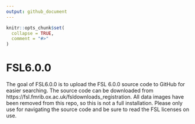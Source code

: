 ```yaml
---
output: github_document
---
```


<!-- README.md is generated from README.Rmd. Please edit that file -->

```r
knitr::opts_chunk$set(
  collapse = TRUE,
  comment = "#>"
)
```
# FSL6.0.0

<!-- badges: start -->
<!-- badges: end -->

The goal of FSL6.0.0 is to upload the FSL 6.0.0 source code to GitHub for easier searching.  The source code can be downloaded from https://fsl.fmrib.ox.ac.uk/fsldownloads_registration.  All data images have been removed from this repo, so this is not a full installation.  Please only use for navigating the source code and be sure to read the FSL licenses on use. 

